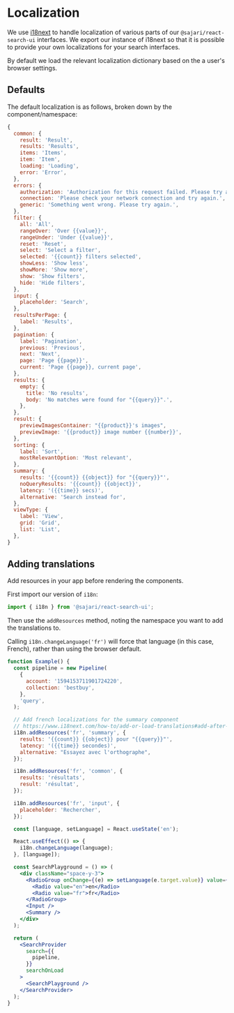 
<SEO
  title="Localization"
  description="We use i18next to handle localization of various parts of our search interfaces."
/>

# Localization

We use [i18next](https://react.i18next.com/) to handle localization of various parts of our `@sajari/react-search-ui` interfaces. We export our instance of i18next so that it is possible to provide your own localizations for your search interfaces.

By default we load the relevant localization dictionary based on the a user's browser settings.

## Defaults

The default localization is as follows, broken down by the component/namespace:

```js
{
  common: {
    result: 'Result',
    results: 'Results',
    items: 'Items',
    item: 'Item',
    loading: 'Loading',
    error: 'Error',
  },
  errors: {
    authorization: 'Authorization for this request failed. Please try again.',
    connection: 'Please check your network connection and try again.',
    generic: 'Something went wrong. Please try again.',
  },
  filter: {
    all: 'All',
    rangeOver: 'Over {{value}}',
    rangeUnder: 'Under {{value}}',
    reset: 'Reset',
    select: 'Select a filter',
    selected: '{{count}} filters selected',
    showLess: 'Show less',
    showMore: 'Show more',
    show: 'Show filters',
    hide: 'Hide filters',
  },
  input: {
    placeholder: 'Search',
  },
  resultsPerPage: {
    label: 'Results',
  },
  pagination: {
    label: 'Pagination',
    previous: 'Previous',
    next: 'Next',
    page: 'Page {{page}}',
    current: 'Page {{page}}, current page',
  },
  results: {
    empty: {
      title: 'No results',
      body: 'No matches were found for "{{query}}".',
    },
  },
  result: {
    previewImagesContainer: "{{product}}'s images",
    previewImage: '{{product}} image number {{number}}',
  },
  sorting: {
    label: 'Sort',
    mostRelevantOption: 'Most relevant',
  },
  summary: {
    results: '{{count}} {{object}} for "{{query}}"',
    noQueryResults: '{{count}} {{object}}',
    latency: '({{time}} secs)',
    alternative: 'Search instead for',
  },
  viewType: {
    label: 'View',
    grid: 'Grid',
    list: 'List',
  },
}
```

## Adding translations

Add resources in your app before rendering the components.

First import our version of `i18n`:

```js
import { i18n } from '@sajari/react-search-ui';
```

Then use the `addResources` method, noting the namespace you want to add the translations to.

Calling `i18n.changeLanguage('fr')` will force that language (in this case, French), rather than using the browser default.

```jsx
function Example() {
  const pipeline = new Pipeline(
    {
      account: '1594153711901724220',
      collection: 'bestbuy',
    },
    'query',
  );

  // Add french localizations for the summary component
  // https://www.i18next.com/how-to/add-or-load-translations#add-after-init
  i18n.addResources('fr', 'summary', {
    results: '{{count}} {{object}} pour "{{query}}"',
    latency: '({{time}} secondes)',
    alternative: "Essayez avec l'orthographe",
  });

  i18n.addResources('fr', 'common', {
    results: 'résultats',
    result: 'résultat',
  });

  i18n.addResources('fr', 'input', {
    placeholder: 'Rechercher',
  });

  const [language, setLanguage] = React.useState('en');

  React.useEffect(() => {
    i18n.changeLanguage(language);
  }, [language]);

  const SearchPlayground = () => (
    <div className="space-y-3">
      <RadioGroup onChange={(e) => setLanguage(e.target.value)} value={language} inline>
        <Radio value="en">en</Radio>
        <Radio value="fr">fr</Radio>
      </RadioGroup>
      <Input />
      <Summary />
    </div>
  );

  return (
    <SearchProvider
      search={{
        pipeline,
      }}
      searchOnLoad
    >
      <SearchPlayground />
    </SearchProvider>
  );
}
```

